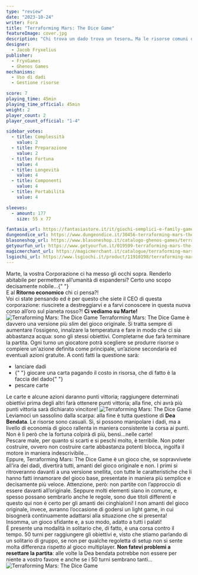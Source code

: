 ```yaml
---
type: "review"
date: "2023-10-24"
writer: Fora
title: "Terraforming Mars: The Dice Game"
featureImage: cover.jpg
description: "Chi trova un dado trova un tesoro… Ma le risorse comuni quando escono?"
designer:
  - Jacob Fryxelius
publisher:
  - FryxGames
  - Ghenos Games
mechanisms:
  - Uso di dadi
  - Gestione risorse

score: 7
playing_time: 45min
playing_time_official: 45min
weight: 2
player_count: 2
player_count_official: "1-4"

sidebar_votes:
  - title: Complessità
    value: 2
  - title: Preparazione
    value: 2
  - title: Fortuna
    value: 4
  - title: Longevità
    value: 4
  - title: Componenti
    value: 4
  - title: Portabilità
    value: 4

sleeves:
  - amount: 177
    size: 55 x 77

fantasia_url: https://fantasiastore.it/it/giochi-semplici-e-family-games/23490-terraforming-mars-the-dice-game.html
dungeondice_url: https://www.dungeondice.it/30456-terraforming-mars-the-dice-game.html
blasoneshop_url: https://www.blasoneshop.it/catalogo-ghenos-games/terraforming-mars-the-dice-game-74-3460
getyourfun_url: https://www.getyourfun.it/019599-terraforming-mars-the-dice-game-giochi-gestionali.html
magicmerchant_url: https://magicmerchant.it/catalogue/terraforming-mars-the-dice-game-66444/
lsgiochi_url: https://www.lsgiochi.it/product/11910198/terraforming-mars-the-dice-game
---
```


<Setting>
  Marte, la vostra Corporazione ci ha messo gli occhi sopra. Renderlo abitabile
  per permettere all’umanità di espandersi? Certo uno scopo decisamente nobile…{" "}
  <br />E al <strong>Ritorno economico</strong> chi ci pensa?! <br />
  Voi ci state pensando ed è per questo che siete il CEO di questa corporazione:
  riuscirete a destreggiarvi e a farvi conoscere in questa nuova corso all’oro sul
  pianeta rosso?! <strong>Ci vediamo su Marte! </strong>
</Setting>

<img src="./game1.jpg?t=1" alt="Terraforming Mars: The Dice Game" />

<Rules>
  <Link to="/reviews/terraforming-mars/">Terraforming Mars</Link>: The Dice Game
  è davvero una versione più <em>slim</em> del gioco originale. Si tratta sempre
  di aumentare l’ossigeno, innalzare la temperatura e fare in modo che ci sia
  abbastanza acqua: sono gli stessi obiettivi. Completarne due farà terminare la
  partita. Ogni turno un giocatore potrà scegliere se produrre risorse o
  compiere un'azione definita come principale, un’azione secondaria ed eventuali
  azioni gratuite. A conti fatti la questione sarà:
  <ul>
    <li> lanciare dadi </li>
    <li>
      {" "}
      giocare una carta pagando il costo in risorsa, che di fatto è la faccia del
      dado{" "}
    </li>
    <li> pescare carte </li>
  </ul>
  Le carte e alcune azioni daranno punti vittoria; raggiungere determinati
  obiettivi prima degli altri farà ottenere punti vittoria; alla fine, chi avrà
  più punti vittoria sarà dichiarato vincitore!
</Rules>

<img src="./game2.jpg?t=1" alt="Terraforming Mars: The Dice Game" />

<Feedback>
Leviamoci un sassolino dalla scarpa: alla fine è tutta questione di <strong>Dea Bendata</strong>. Le risorse sono casuali. Sì, si possono manipolare i dadi, ma a livello di economia di gioco rallenta in maniera consistente la corsa ai punti. Non è lì però che la fortuna colpirà di più, bensì…nelle carte! <br/>
Pescare male, per quanto si scarti e si peschi molto, è terribile. Non poter costruire, ovvero non costruire carte abbastanza potenti blocca, ingolfa il motore in maniera indescrivibile… <br/>
Eppure, Terraforming Mars: The Dice Game è un gioco che, se sopravvivete all’ira dei dadi, divertirà tutti, amanti del gioco originale e non. I primi si ritroveranno davanti a una versione snellita, con tutte le caratteristiche che li hanno fatti innamorare del gioco base, presentate in maniera più semplice e decisamente più veloce. Attenzione, però: non partite con l’approccio di essere davanti all’originale. Seppure molti elementi siano in comune, e spesso possano sembrarlo anche le regole, sono due titoli differenti e questo qui non è certo per gli amanti dei cinghialoni! I non amanti del gioco originale, invece, avranno l’occasione di godersi un light game, in cui bisognerà continuamente adattarsi alla situazione che si presenta! Insomma, un gioco sfidante e, a suo modo, adatto a tutti i palati! <br/>
È presente una modalità in solitario che, di fatto, è una corsa contro il tempo. 50 turni per raggiungere gli obiettivi e, visto che stiamo parlando di un solitario di gruppo, se non per qualche regoletta di setup non si sente molta differenza rispetto al gioco multiplayer. <strong>Non fatevi problemi a resettare la partita</strong>: alle volte la Dea bendata potrebbe non essere per niente a vostro favore e anche se i 50 turni sembrano tanti…

</Feedback>

<img src="./game3.jpg?t=1" alt="Terraforming Mars: The Dice Game" />
